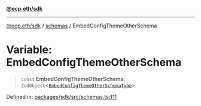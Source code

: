 [**@ecp.eth/sdk**](/sdk-reference/index.mdx)

***

[@ecp.eth/sdk](/sdk-reference/index.mdx) / [schemas](/sdk-reference/schemas/index.mdx) / EmbedConfigThemeOtherSchema

# Variable: EmbedConfigThemeOtherSchema

> `const` **EmbedConfigThemeOtherSchema**: `ZodObject`\<[`EmbedConfigThemeOtherSchemaType`](/sdk-reference/schemas/type-aliases/EmbedConfigThemeOtherSchemaType.mdx)\>

Defined in: [packages/sdk/src/schemas.ts:111](https://github.com/ecp-eth/comments-monorepo/blob/main/packages/sdk/src/schemas.ts#L111)
